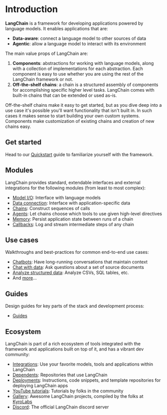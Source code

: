 # Introduction

**LangChain** is a framework for developing applications powered by language models. It enables applications that are:
- **Data-aware**: connect a language model to other sources of data
- **Agentic**: allow a language model to interact with its environment

The main value props of LangChain are:
1. **Components**: abstractions for working with language models, along with a collection of implementations for each abstraction. Each component is easy to use whether you are using the rest of the LangChain framework or not.
2. **Off-the-shelf chains**: a chain is a structured assembly of components for accomplishing specific higher level tasks. LangChain comes with built-in chains that can be extended or used as-is.

Off-the-shelf chains make it easy to get started, but as you dive deep into a use case it's possible you'll want functionality that isn't built in.
In such cases it makes sense to start building your own custom systems. Components make customization of existing chains and creation of new chains easy.

## Get started

Head to our [Quickstart](/docs/get_started/quickstart.html) guide to familiarize yourself with the framework.

## Modules

LangChain provides standard, extendable interfaces and external integrations for the following modules (from least to most complex):

- [Model I/O](/docs/modules/model_io.html): Interface with language models
- [Data connection](/docs/modules/data_io.html): Interface with application-specific data
- [Chains](/docs/modules/chains.html): Construct sequences of calls
- [Agents](/docs/modules/agents.html): Let chains choose which tools to use given high-level directives
- [Memory](/docs/modules/memory.html): Persist application state between runs of a chain
- [Callbacks](/docs/modules/callbacks/getting_started.html): Log and stream intermediate steps of any chain

## Use cases

Walkthroughs and best-practices for common end-to-end use cases:

- [Chatbots](/docs/use_cases/chatbots.html): Have long-running conversations that maintain context
- [Chat with data](/docs/use_cases/question_answering.html): Ask questions about a set of source documents
- [Analyze structured data](/docs/use_cases/tabular.html): Analyze CSVs, SQL tables, etc.
- And [more](/docs/use_cases.html)...

## Guides

Design guides for key parts of the stack and development process:

- [Guides](/docs/guides.html)

## Ecosystem

LangChain is part of a rich ecosystem of tools integrated with the framework and applications built on top of it, and has a vibrant dev community:

- [Integrations](/docs/ecosystem/integrations.html): Use your favorite models, tools and applications within LangChain
- [Dependents](/docs/ecosystem/dependents.html): Repositories that use LangChain
- [Deployments](/docs/ecosystem/deployments.html): Instructions, code snippets, and template repositories for deploying LangChain apps
- [YouTube tutorials](/docs/examples/ecosystem/youtube.html): Tutorials by folks in the community
- [Gallery](https://github.com/kyrolabs/awesome-langchain): Awesome LangChain projects, compiled by the folks at [KyroLabs](https://kyrolabs.com)
- [Discord](https://discord.gg/6adMQxSpJS): The official LangChain discord server